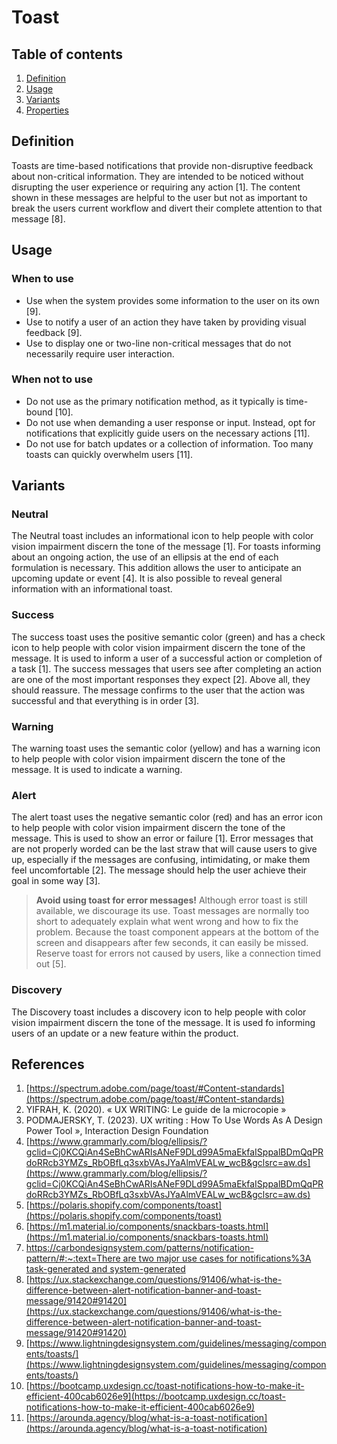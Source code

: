 
<Meta of={ToastStories} />

# Toast

## Table of contents
1. [Definition](#definition)
2. [Usage](#usage)
3. [Variants](#variants)
4. [Properties](#properties)

## Definition
Toasts are time-based notifications that provide non-disruptive feedback about non-critical information. They are
intended to be noticed without disrupting the user experience or requiring any action [1]. The content shown in
these messages are helpful to the user but not as important to break the users current workflow and divert their
complete attention to that message [8].
<Canvas of={ToastStories.Success} />

## Usage

### When to use
- Use when the system provides some information to the user on its own [9].
- Use to notify a user of an action they have taken by providing visual feedback [9].
- Use to display one or two-line non-critical messages that do not necessarily require user interaction.

### When not to use
- Do not use as the primary notification method, as it typically is time-bound [10].
- Do not use when demanding a user response or input. Instead, opt for notifications that explicitly guide users
  on the necessary actions [11].
- Do not use for batch updates or a collection of information. Too many toasts can quickly overwhelm users [11].

## Variants

### Neutral
The Neutral toast includes an informational icon to help people with color vision impairment discern the tone of the
message [1]. For toasts informing about an ongoing action, the use of an ellipsis at the end of each formulation is
necessary. This addition allows the user to anticipate an upcoming update or event [4]. It is also possible to reveal
general information with an informational toast.
<Canvas of={ToastStories.Neutral} />

### Success
The success toast uses the positive semantic color (green) and has a check icon to help people with color vision
impairment discern the tone of the message. It is used to inform a user of a successful action or completion of a
task [1]. The success messages that users see after completing an action are one of the most important responses
they expect [2]. Above all, they should reassure. The message confirms to the user that the action was successful and
that everything is in order [3].
<Canvas of={ToastStories.Success} />

### Warning
The warning toast uses the semantic color (yellow) and has a warning icon to help people with color vision impairment
discern the tone of the message. It is used to indicate a warning.
<Canvas of={ToastStories.Warning} />

### Alert
The alert toast uses the negative semantic color (red) and has an error icon to help people with color vision
impairment discern the tone of the message. This is used to show an error or failure [1]. Error messages that are not
properly worded can be the last straw that will cause users to give up, especially if the messages are confusing,
intimidating, or make them feel uncomfortable [2]. The message should help the user achieve their goal in some way [3].
> **Avoid using toast for error messages!**
Although error toast is still available, we discourage its use. Toast messages are normally too short to adequately
explain what went wrong and how to fix the problem. Because the toast component appears at the bottom of the screen
and disappears after few seconds, it can easily be missed. Reserve toast for errors not caused by users, like a
connection timed out [5].
<Canvas of={ToastStories.Alert} />

### Discovery
The Discovery toast includes a discovery icon to help people with color vision impairment discern the tone of the message. It is used fo informing users of an update or a new feature within the product.
<Canvas of={ToastStories.Discovery} />

## References
1. [https://spectrum.adobe.com/page/toast/#Content-standards](https://spectrum.adobe.com/page/toast/#Content-standards)
2. YIFRAH, K. (2020). « UX WRITING: Le guide de la microcopie »
3. PODMAJERSKY, T. (2023). UX writing : How To Use Words As A Design Power Tool », Interaction Design Foundation
4. [https://www.grammarly.com/blog/ellipsis/?gclid=Cj0KCQiAn4SeBhCwARIsANeF9DLd99A5maEkfaISppalBDmQqPRdoRRcb3YMZs_RbOBfLq3sxbVAsJYaAlmVEALw_wcB&gclsrc=aw.ds](https://www.grammarly.com/blog/ellipsis/?gclid=Cj0KCQiAn4SeBhCwARIsANeF9DLd99A5maEkfaISppalBDmQqPRdoRRcb3YMZs_RbOBfLq3sxbVAsJYaAlmVEALw_wcB&gclsrc=aw.ds)
5. [https://polaris.shopify.com/components/toast](https://polaris.shopify.com/components/toast)
6. [https://m1.material.io/components/snackbars-toasts.html](https://m1.material.io/components/snackbars-toasts.html)
7. [https://carbondesignsystem.com/patterns/notification-pattern/#:~:text=There are two major use cases for notifications%3A task-generated and system-generated](https://carbondesignsystem.com/patterns/notification-pattern/#:~:text=There%20are%20two%20major%20use%20cases%20for%20notifications%3A%20task%2Dgenerated%20and%20system%2Dgenerated)
8. [https://ux.stackexchange.com/questions/91406/what-is-the-difference-between-alert-notification-banner-and-toast-message/91420#91420](https://ux.stackexchange.com/questions/91406/what-is-the-difference-between-alert-notification-banner-and-toast-message/91420#91420)
9. [https://www.lightningdesignsystem.com/guidelines/messaging/components/toasts/](https://www.lightningdesignsystem.com/guidelines/messaging/components/toasts/)
10. [https://bootcamp.uxdesign.cc/toast-notifications-how-to-make-it-efficient-400cab6026e9](https://bootcamp.uxdesign.cc/toast-notifications-how-to-make-it-efficient-400cab6026e9)
11. [https://arounda.agency/blog/what-is-a-toast-notification](https://arounda.agency/blog/what-is-a-toast-notification)
